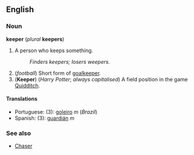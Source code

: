 ==English==
===Noun===
'''keeper''' (''plural'' '''keepers''')

#A person who keeps something.
#:''Finders keepers; losers weepers.''
#(''football'') Short form of [[goalkeeper]].
#('''Keeper''') (''Harry Potter''; ''always capitalised'') A field position in the game [[Quidditch]].

====Translations====
*Portuguese: (3): [[goleiro]] ''m'' (''Brazil'')
*Spanish: (3): [[guardián]] ''m''

===See also===
*[[Chaser]]